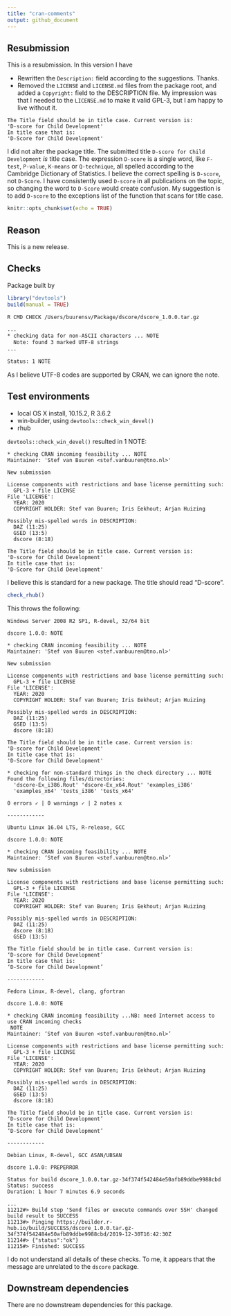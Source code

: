 ```yaml
---
title: "cran-comments"
output: github_document
---
```


## Resubmission

This is a resubmission. In this version I have

* Rewritten the `Description:` field according to the suggestions. Thanks.
* Removed the `LICENSE` and `LICENSE.md` files from the package root, and added a `Copyright:` field to the DESCRIPTION file. My impression was that I needed to the `LICENSE.md` to make it valid GPL-3, but I am happy to live without it.

```
The Title field should be in title case. Current version is:
'D-score for Child Development'
In title case that is:
'D-Score for Child Development'
```

I did not alter the package title. The submitted title `D-score for Child Development` *is* title case. The expression `D-score` is a single word, like `F-test`, `P-value`, `K-means` or `Q-technique`, all spelled according to the Cambridge Dictionary of Statistics. I believe the correct spelling is `D-score`, not `D-Score`. I have consistently used `D-score` in all publications on the topic, so changing the word to `D-Score` would create confusion. My suggestion is to add `D-score` to the exceptions list of the function that scans for title case.


```r
knitr::opts_chunk$set(echo = TRUE)
```

## Reason 

This is a new release.

## Checks

Package built by

```r
library("devtools")
build(manual = TRUE)
```

```bash
R CMD CHECK /Users/buurensv/Package/dscore/dscore_1.0.0.tar.gz

...
* checking data for non-ASCII characters ... NOTE
  Note: found 3 marked UTF-8 strings
...

Status: 1 NOTE
```

As I believe UTF-8 codes are supported by CRAN, we can ignore the note.

## Test environments
* local OS X install, 10.15.2, R 3.6.2
* win-builder, using `devtools::check_win_devel()`
* rhub

`devtools::check_win_devel()` resulted in 1 NOTE:

```
* checking CRAN incoming feasibility ... NOTE
Maintainer: 'Stef van Buuren <stef.vanbuuren@tno.nl>'

New submission

License components with restrictions and base license permitting such:
  GPL-3 + file LICENSE
File 'LICENSE':
  YEAR: 2020
  COPYRIGHT HOLDER: Stef van Buuren; Iris Eekhout; Arjan Huizing

Possibly mis-spelled words in DESCRIPTION:
  DAZ (11:25)
  GSED (13:5)
  dscore (8:18)

The Title field should be in title case. Current version is:
'D-score for Child Development'
In title case that is:
'D-Score for Child Development'
```

I believe this is standard for a new package.
The title should read "D-score".

```r
check_rhub()
```


This throws the following:

```
Windows Server 2008 R2 SP1, R-devel, 32/64 bit

dscore 1.0.0: NOTE

* checking CRAN incoming feasibility ... NOTE
Maintainer: 'Stef van Buuren <stef.vanbuuren@tno.nl>'

New submission

License components with restrictions and base license permitting such:
  GPL-3 + file LICENSE
File 'LICENSE':
  YEAR: 2020
  COPYRIGHT HOLDER: Stef van Buuren; Iris Eekhout; Arjan Huizing

Possibly mis-spelled words in DESCRIPTION:
  DAZ (11:25)
  GSED (13:5)
  dscore (8:18)

The Title field should be in title case. Current version is:
'D-score for Child Development'
In title case that is:
'D-Score for Child Development'

* checking for non-standard things in the check directory ... NOTE
Found the following files/directories:
  'dscore-Ex_i386.Rout' 'dscore-Ex_x64.Rout' 'examples_i386'
  'examples_x64' 'tests_i386' 'tests_x64'
  
0 errors ✓ | 0 warnings ✓ | 2 notes x

------------

Ubuntu Linux 16.04 LTS, R-release, GCC

dscore 1.0.0: NOTE

* checking CRAN incoming feasibility ... NOTE
Maintainer: ‘Stef van Buuren <stef.vanbuuren@tno.nl>’

New submission

License components with restrictions and base license permitting such:
  GPL-3 + file LICENSE
File 'LICENSE':
  YEAR: 2020
  COPYRIGHT HOLDER: Stef van Buuren; Iris Eekhout; Arjan Huizing

Possibly mis-spelled words in DESCRIPTION:
  DAZ (11:25)
  dscore (8:18)
  GSED (13:5)

The Title field should be in title case. Current version is:
‘D-score for Child Development’
In title case that is:
‘D-Score for Child Development’

------------
  
Fedora Linux, R-devel, clang, gfortran

dscore 1.0.0: NOTE

* checking CRAN incoming feasibility ...NB: need Internet access to use CRAN incoming checks
 NOTE
Maintainer: ‘Stef van Buuren <stef.vanbuuren@tno.nl>’

License components with restrictions and base license permitting such:
  GPL-3 + file LICENSE
File 'LICENSE':
  YEAR: 2020
  COPYRIGHT HOLDER: Stef van Buuren; Iris Eekhout; Arjan Huizing

Possibly mis-spelled words in DESCRIPTION:
  DAZ (11:25)
  GSED (13:5)
  dscore (8:18)

The Title field should be in title case. Current version is:
‘D-score for Child Development’
In title case that is:
‘D-Score for Child Development’

------------
  
Debian Linux, R-devel, GCC ASAN/UBSAN

dscore 1.0.0: PREPERROR

Status for build dscore_1.0.0.tar.gz-34f374f542484e50afb89ddbe9988cbd
Status: success 
Duration: 1 hour 7 minutes 6.9 seconds

...
11212#> Build step 'Send files or execute commands over SSH' changed build result to SUCCESS
11213#> Pinging https://builder.r-hub.io/build/SUCCESS/dscore_1.0.0.tar.gz-34f374f542484e50afb89ddbe9988cbd/2019-12-30T16:42:30Z
11214#> {"status":"ok"}
11215#> Finished: SUCCESS
```

I do not understand all details of these checks. To me, it appears that 
the message are unrelated to the `dscore` package.

## Downstream dependencies

There are no downstream dependencies for this package.
